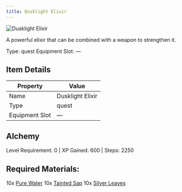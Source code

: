 ```yaml
---
title: Dusklight Elixir
---
```


<div className="flex items-start gap-6 mb-8">
  <div className="flex-shrink-0">
    <img src="/assets/quest_items/dusklight_elixir.png" alt="Dusklight Elixir" className="w-24 h-24 border rounded-lg" />
  </div>
  <div className="flex-1">
    <div className="space-y-2">
      <p className="text-lg text-muted-foreground">A powerful elixir that can be combined with a weapon to strengthen it.</p>
      <div className="flex flex-wrap gap-4 text-sm">
        <span className="px-2 py-1 bg-green-100 dark:bg-green-900 rounded-md">
          Type: quest
        </span>
        <span className="px-2 py-1 bg-purple-100 dark:bg-purple-900 rounded-md">
          Equipment Slot: —
        </span>
      </div>
    </div>
  </div>
</div>

## Item Details
| Property | Value |
|----------|-------|
| Name | Dusklight Elixir |
| Type | quest |
| Equipment Slot | — |

## Alchemy
Level Requirement: 0 | XP Gained: 600 | Steps: 2250

## Required Materials:
10x [Pure Water](/docs/items/individual/pure_water)
10x [Tainted Sap](/docs/items/individual/tainted_sap)
10x [Silver Leaves](/docs/items/individual/silver_leaves)

